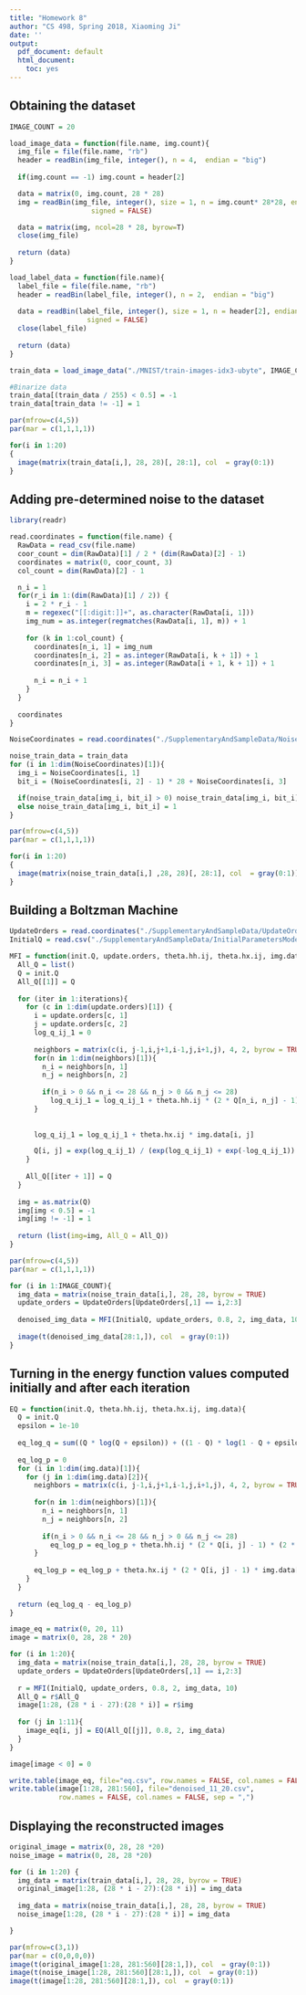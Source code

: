 ```yaml
---
title: "Homework 8"
author: "CS 498, Spring 2018, Xiaoming Ji"
date: ''
output:
  pdf_document: default
  html_document:
    toc: yes
---
```


## Obtaining the dataset

```r
IMAGE_COUNT = 20

load_image_data = function(file.name, img.count){
  img_file = file(file.name, "rb")
  header = readBin(img_file, integer(), n = 4,  endian = "big")
  
  if(img.count == -1) img.count = header[2]

  data = matrix(0, img.count, 28 * 28)
  img = readBin(img_file, integer(), size = 1, n = img.count* 28*28, endian = "big", 
                    signed = FALSE)

  data = matrix(img, ncol=28 * 28, byrow=T)
  close(img_file)
  
  return (data)
}

load_label_data = function(file.name){
  label_file = file(file.name, "rb")
  header = readBin(label_file, integer(), n = 2,  endian = "big")
  
  data = readBin(label_file, integer(), size = 1, n = header[2], endian = "big", 
                   signed = FALSE)
  close(label_file)
  
  return (data)
}

train_data = load_image_data("./MNIST/train-images-idx3-ubyte", IMAGE_COUNT)

#Binarize data
train_data[(train_data / 255) < 0.5] = -1
train_data[train_data != -1] = 1
```

```r
par(mfrow=c(4,5))
par(mar = c(1,1,1,1))

for(i in 1:20)
{
  image(matrix(train_data[i,], 28, 28)[, 28:1], col  = gray(0:1))
}
```

## Adding pre-determined noise to the dataset

```r
library(readr)

read.coordinates = function(file.name) {
  RawData = read_csv(file.name)
  coor_count = dim(RawData)[1] / 2 * (dim(RawData)[2] - 1)
  coordinates = matrix(0, coor_count, 3)
  col_count = dim(RawData)[2] - 1

  n_i = 1
  for(r_i in 1:(dim(RawData)[1] / 2)) {
    i = 2 * r_i - 1
    m = regexec("[[:digit:]]+", as.character(RawData[i, 1]))
    img_num = as.integer(regmatches(RawData[i, 1], m)) + 1
    
    for (k in 1:col_count) {
      coordinates[n_i, 1] = img_num
      coordinates[n_i, 2] = as.integer(RawData[i, k + 1]) + 1
      coordinates[n_i, 3] = as.integer(RawData[i + 1, k + 1]) + 1
      
      n_i = n_i + 1
    }
  }
  
  coordinates
}
```

```r
NoiseCoordinates = read.coordinates("./SupplementaryAndSampleData/NoiseCoordinates.csv")

noise_train_data = train_data
for (i in 1:dim(NoiseCoordinates)[1]){
  img_i = NoiseCoordinates[i, 1]
  bit_i = (NoiseCoordinates[i, 2] - 1) * 28 + NoiseCoordinates[i, 3]

  if(noise_train_data[img_i, bit_i] > 0) noise_train_data[img_i, bit_i] = -1
  else noise_train_data[img_i, bit_i] = 1
}

par(mfrow=c(4,5))
par(mar = c(1,1,1,1))

for(i in 1:20)
{
  image(matrix(noise_train_data[i,] ,28, 28)[, 28:1], col  = gray(0:1))
}
```

## Building a Boltzman Machine

```r
UpdateOrders = read.coordinates("./SupplementaryAndSampleData/UpdateOrderCoordinates.csv")
InitialQ = read.csv("./SupplementaryAndSampleData/InitialParametersModel.csv", header=FALSE)
```

```r

MFI = function(init.Q, update.orders, theta.hh.ij, theta.hx.ij, img.data, iterations){
  All_Q = list()
  Q = init.Q
  All_Q[[1]] = Q
  
  for (iter in 1:iterations){
    for (c in 1:dim(update.orders)[1]) {
      i = update.orders[c, 1]
      j = update.orders[c, 2]
      log_q_ij_1 = 0
      
      neighbors = matrix(c(i, j-1,i,j+1,i-1,j,i+1,j), 4, 2, byrow = TRUE)
      for(n in 1:dim(neighbors)[1]){
        n_i = neighbors[n, 1]
        n_j = neighbors[n, 2]
        
        if(n_i > 0 && n_i <= 28 && n_j > 0 && n_j <= 28)
          log_q_ij_1 = log_q_ij_1 + theta.hh.ij * (2 * Q[n_i, n_j] - 1)
      }
      
      
      log_q_ij_1 = log_q_ij_1 + theta.hx.ij * img.data[i, j]

      Q[i, j] = exp(log_q_ij_1) / (exp(log_q_ij_1) + exp(-log_q_ij_1))
    }
    
    All_Q[[iter + 1]] = Q
  }
  
  img = as.matrix(Q)
  img[img < 0.5] = -1
  img[img != -1] = 1
  
  return (list(img=img, All_Q = All_Q))
}
```

```r
par(mfrow=c(4,5))
par(mar = c(1,1,1,1))

for (i in 1:IMAGE_COUNT){
  img_data = matrix(noise_train_data[i,], 28, 28, byrow = TRUE)
  update_orders = UpdateOrders[UpdateOrders[,1] == i,2:3]
    
  denoised_img_data = MFI(InitialQ, update_orders, 0.8, 2, img_data, 10)$img
  
  image(t(denoised_img_data[28:1,]), col  = gray(0:1))
}
```

## Turning in the energy function values computed initially and after each iteration

```r
EQ = function(init.Q, theta.hh.ij, theta.hx.ij, img.data){
  Q = init.Q
  epsilon = 1e-10
  
  eq_log_q = sum((Q * log(Q + epsilon)) + ((1 - Q) * log(1 - Q + epsilon)))
  
  eq_log_p = 0
  for (i in 1:dim(img.data)[1]){
    for (j in 1:dim(img.data)[2]){
      neighbors = matrix(c(i, j-1,i,j+1,i-1,j,i+1,j), 4, 2, byrow = TRUE)
      
      for(n in 1:dim(neighbors)[1]){
        n_i = neighbors[n, 1]
        n_j = neighbors[n, 2]
        
        if(n_i > 0 && n_i <= 28 && n_j > 0 && n_j <= 28)
          eq_log_p = eq_log_p + theta.hh.ij * (2 * Q[i, j] - 1) * (2 * Q[n_i, n_j] - 1)
      }
      
      eq_log_p = eq_log_p + theta.hx.ij * (2 * Q[i, j] - 1) * img.data[i, j]
    }
  }
  
  return (eq_log_q - eq_log_p)
}
```

```r
image_eq = matrix(0, 20, 11)
image = matrix(0, 28, 28 * 20)

for (i in 1:20){
  img_data = matrix(noise_train_data[i,], 28, 28, byrow = TRUE)
  update_orders = UpdateOrders[UpdateOrders[,1] == i,2:3]
  
  r = MFI(InitialQ, update_orders, 0.8, 2, img_data, 10)
  All_Q = r$All_Q
  image[1:28, (28 * i - 27):(28 * i)] = r$img
  
  for (j in 1:11){
    image_eq[i, j] = EQ(All_Q[[j]], 0.8, 2, img_data)
  }
}

image[image < 0] = 0

write.table(image_eq, file="eq.csv", row.names = FALSE, col.names = FALSE, sep = ",")
write.table(image[1:28, 281:560], file="denoised_11_20.csv", 
            row.names = FALSE, col.names = FALSE, sep = ",")
```

## Displaying the reconstructed images

```r
original_image = matrix(0, 28, 28 *20)
noise_image = matrix(0, 28, 28 *20)

for (i in 1:20) {
  img_data = matrix(train_data[i,], 28, 28, byrow = TRUE)
  original_image[1:28, (28 * i - 27):(28 * i)] = img_data
  
  img_data = matrix(noise_train_data[i,], 28, 28, byrow = TRUE)
  noise_image[1:28, (28 * i - 27):(28 * i)] = img_data

}

par(mfrow=c(3,1))
par(mar = c(0,0,0,0))
image(t(original_image[1:28, 281:560][28:1,]), col  = gray(0:1))
image(t(noise_image[1:28, 281:560][28:1,]), col  = gray(0:1))
image(t(image[1:28, 281:560][28:1,]), col  = gray(0:1))
```

